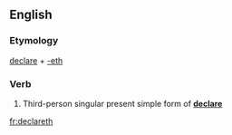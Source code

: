 ==English==

===Etymology===
[[declare]] + [[-eth]]

===Verb===
{{infl|en|verb form}}

# {{archaic}} Third-person singular present simple form of '''[[declare]]'''

[[fr:declareth]]